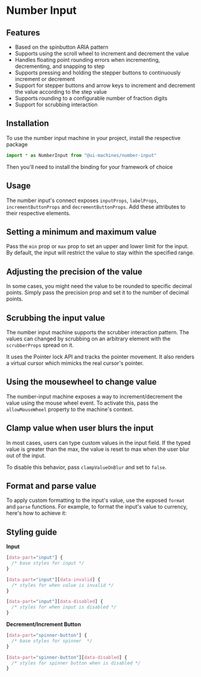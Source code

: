 # Number Input

## Features

- Based on the spinbutton ARIA pattern
- Supports using the scroll wheel to increment and decrement the value
- Handles floating point rounding errors when incrementing, decrementing, and snapping to step
- Supports pressing and holding the stepper buttons to continuously increment or decrement
- Support for stepper buttons and arrow keys to increment and decrement the value according to the step value
- Supports rounding to a configurable number of fraction digits
- Support for scrubbing interaction

## Installation

To use the number input machine in your project, install the respective package

<InstallSnippet package="@ui-machines/number-input" />

```jsx
import * as NumberInput from "@ui-machines/number-input"
```

Then you'll need to install the binding for your framework of choice

<CodeSnippet id="number-input/installation.mdx" />

## Usage

The number input's connect exposes `inputProps`, `labelProps`, `incrementButtonProps` and `decrementButtonProps`. Add
these attributes to their respective elements.

<CodeSnippet id="number-input/basic-usage.mdx" />

## Setting a minimum and maximum value

Pass the `min` prop or `max` prop to set an upper and lower limit for the input. By default, the input will restrict the
value to stay within the specified range.

<CodeSnippet id="number-input/setting-range.mdx" />

## Adjusting the precision of the value

In some cases, you might need the value to be rounded to specific decimal points. Simply pass the precision prop and set
it to the number of decimal points.

<CodeSnippet id="number-input/setting-precision.mdx" />

## Scrubbing the input value

The number input machine supports the scrubber interaction pattern. The values can changed by scrubbing on an arbitrary
element with the `scrubberProps` spread on it.

It uses the Pointer lock API and tracks the pointer movement. It also renders a virtual cursor which mimicks the real
cursor's pointer.

<CodeSnippet id="number-input/scrubber.mdx" />

## Using the mousewheel to change value

The number-input machine exposes a way to increment/decrement the value using the mouse wheel event. To activate this,
pass the `allowMouseWheel` property to the machine's context.

<CodeSnippet id="number-input/mouse-wheel.mdx" />

## Clamp value when user blurs the input

In most cases, users can type custom values in the input field. If the typed value is greater than the max, the value is
reset to max when the user blur out of the input.

To disable this behavior, pass `clampValueOnBlur` and set to `false`.

<CodeSnippet id="number-input/clamp-on-blur.mdx" />

## Format and parse value

To apply custom formatting to the input's value, use the exposed `format` and `parse` functions. For example, to format
the input's value to currency, here's how to achieve it:

<CodeSnippet id="number-input/format-and-parse.mdx" />

## Styling guide

**Input**

```css
[data-part="input"] {
  /* base styles for input */
}

[data-part="input"][data-invalid] {
  /* styles for when value is invalid */
}

[data-part="input"][data-disabled] {
  /* styles for when input is disabled */
}
```

**Decrement/Increment Button**

```css
[data-part="spinner-button"] {
  /* base styles for spinner  */
}

[data-part="spinner-button"][data-disabled] {
  /* styles for spinner button when is disabled */
}
```
